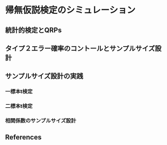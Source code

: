 # 帰無仮説検定のシミュレーション

## 統計的検定とQRPs
## タイプ２エラー確率のコントールとサンプルサイズ設計
## サンプルサイズ設計の実践
### 一標本t検定
### 二標本t検定
### 相関係数のサンプルサイズ設計


## References

::: {#refs}
:::
